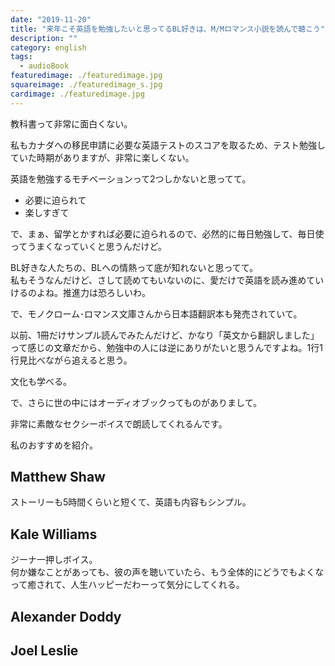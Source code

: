 ```yaml
---
date: "2019-11-20"
title: "来年こそ英語を勉強したいと思ってるBL好きは、M/Mロマンス小説を読んで聴こう"
description: ""
category: english
tags:
  - audioBook
featuredimage: ./featuredimage.jpg
squareimage: ./featuredimage_s.jpg
cardimage: ./featuredimage.jpg
---
```



教科書って非常に面白くない。

私もカナダへの移民申請に必要な英語テストのスコアを取るため、テスト勉強していた時期がありますが、非常に楽しくない。

英語を勉強するモチベーションって2つしかないと思ってて。

- 必要に迫られて
- 楽しすぎて

で、まぁ、留学とかすれば必要に迫られるので、必然的に毎日勉強して、毎日使ってうまくなっていくと思うんだけど。

BL好きな人たちの、BLへの情熱って底が知れないと思ってて。  
私もそうなんだけど、さして読めてもいないのに、愛だけで英語を読み進めていけるのよね。推進力は恐ろしいわ。

で、モノクローム･ロマンス文庫さんから日本語翻訳本も発売されていて。

以前、1冊だけサンプル読んでみたんだけど、かなり「英文から翻訳しました」って感じの文章だから、勉強中の人には逆にありがたいと思うんですよね。1行1行見比べながら追えると思う。

文化も学べる。

で、さらに世の中にはオーディオブックってものがありまして。

非常に素敵なセクシーボイスで朗読してくれるんです。

私のおすすめを紹介。

## Matthew Shaw

<Amazon
  asin="B07DY6YW8H"
  title="How to Howl at the Moon (Howl at the Moon #1)"
  linkId="a2c0f3fe8e325781ba79b9db0634f19c"
  author="Eli Easton"
/>

ストーリーも5時間くらいと短くて、英語も内容もシンプル。

## Kale Williams

<Amazon
  asin="B07DVCS2G7"
  title="The Mermaid Murders (The Art of Murder #1)"
  linkId="b101cf64f336c888dfe8b16ab1820edf"
  author="Josh Lanyon"
/>

ジーナ一押しボイス。  
何か嫌なことがあっても、彼の声を聴いていたら、もう全体的にどうでもよくなって癒されて、人生ハッピーだわーって気分にしてくれる。

## Alexander Doddy

<Amazon
  asin="B07F1JYSSG"
  title="Cookies"
  linkId="7b884cea38fc0e7e978f171bf3b006ea"
  author="Teodora Kostova"
/>

## Joel Leslie

<Amazon
  asin="B07SPDHT7C"
  title="Circle of Darkness (Genesis Circle Series #1)"
  linkId="85887ed83091eaf092913d61f3758df3"
  author="Aimee Nicole Walker, Nicholas Bella"
/>

<Amazon
  asin="B07DP2MQLJ"
  title="Dyeing to be Loved (Curl Up and Dye Mysteries #1)"
  linkId="36e3299775e9454459afedc97738db86"
  author="Aimee Nicole Walker"
/>